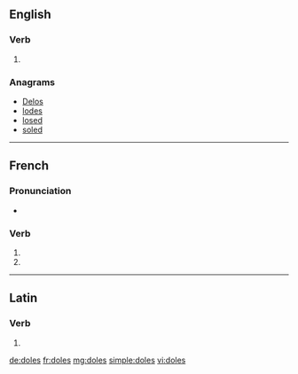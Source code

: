 {{also|dolés}}
==English==

===Verb===
{{head|en|verb form}}

# {{en-third-person singular of|dole}}

===Anagrams===
* [[Delos#English|Delos]]
* [[lodes#English|lodes]]
* [[losed#English|losed]]
* [[soled#English|soled]]

----

==French==

===Pronunciation===
* {{homophones|lang=fr|dole|dolent}}

===Verb===
{{fr-verb-form}}

# {{conjugation of|doler||2|s|pres|ind|lang=fr}}
# {{conjugation of|doler||2|s|pres|sub|lang=fr}}

----

==Latin==

===Verb===
{{la-verb-form|dolēs}}

# {{conjugation of|doleō||2|s|pres|act|ind|lang=la}}

[[de:doles]]
[[fr:doles]]
[[mg:doles]]
[[simple:doles]]
[[vi:doles]]